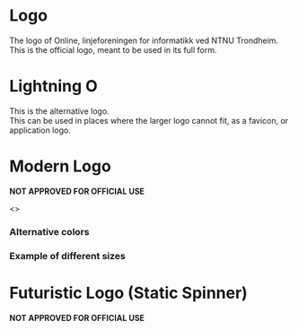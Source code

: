 
<Meta title="Logo" component={StaticLogo} />

# Logo

The logo of Online, linjeforeningen for informatikk ved NTNU Trondheim.  
This is the official logo, meant to be used in its full form.

<Preview>
  <Story name="Logo">
    <ToggleBackgroundContainer isDark={true}>
      <Logo />
    </ToggleBackgroundContainer>
  </Story>
</Preview>

<Props of={Logo} />

# Lightning O

This is the alternative logo.  
This can be used in places where the larger logo cannot fit, as a favicon, or application logo.

<Preview>
  <Story name="Lightning O">
    <LightningO />
  </Story>
</Preview>

<Props of={LightningO} />

# Modern Logo

**NOT APPROVED FOR OFFICIAL USE**

<Preview>
  <Story name="Static Logo">
    <>
      <StaticLogo />
      <h3>Alternative colors</h3>
      <StaticLogo primaryColor={'#db7093'} secondaryColor={'#2f9c0a'} />
      <h3>Example of different sizes</h3>
      <div style={{ display: 'inline-flex', alignItems: 'center' }}>
        <StaticLogo size={'75px'} />
        <StaticLogo size={'100px'} />
        <StaticLogo size={'150px'} />
      </div>
    </>
  </Story>
</Preview>

<Props of={StaticLogo} />

# Futuristic Logo (Static Spinner)

**NOT APPROVED FOR OFFICIAL USE**

<Preview>
  <Story name="Static Spinner Logo">
    <StaticSpinnerLogo />
  </Story>
</Preview>

<Props of={StaticSpinnerLogo} />
